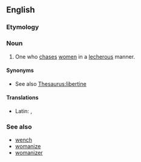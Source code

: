 ==English==

===Etymology===
{{suffix|en|wench|er}}

===Noun===
{{en-noun}}

# {{lb|en|uncommon}} One who [[chase]]s [[women]] in a [[lecherous]] manner.

====Synonyms====
* See also [[Thesaurus:libertine]]

====Translations====
{{trans-top|one who chases women in a lecherous manner}}
* Latin: {{t|la|femellarius|m}}, {{t|la|mulierarius|m}}
{{trans-mid}}
{{trans-bottom}}

===See also===
* [[wench]]
* [[womanize]]
* [[womanizer]]